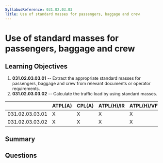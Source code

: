 ```yaml
---
SyllabusReference: 031.02.03.03
Title: Use of standard masses for passengers, baggage and crew
---
```


# Use of standard masses for passengers, baggage and crew

## Learning Objectives

1. **031.02.03.03.01** -- Extract the appropriate standard masses for passengers,
   baggage and crew from relevant documents or operator requirements.
2. **031.02.03.03.02** -- Calculate the traffic load by using standard masses.

|                 | ATPL(A) | CPL(A) | ATPL(H)/IR | ATPL(H)/VFR | CPL(H) | IR  | CBIR(A) |
| --------------- | ------- | ------ | ---------- | ----------- | ------ | --- | ------- |
| 031.02.03.03.01 | X       | X      | X          | X           | X      |     |         |
| 031.02.03.03.02 | X       | X      | X          | X           | X      |     |         |

## Summary

## Questions
